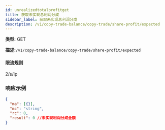 ```yaml
---
id: unrealizedtotalprofitget
title: 获取未实现总利润分成
sidebar_label: 获取未实现总利润分成
description: /v1/copy-trade-balance/copy-trade/share-profit/expected
---
```


**类型:** GET

**描述:**`/v1/copy-trade-balance/copy-trade/share-profit/expected`

#### **限流规则**

2/s/ip

### 响应示例

```json title="响应"
{
  "ma": [{}],
  "mc": "string",
  "rc": 0,
  "result": 0 //未实现利润分成金额
}
```